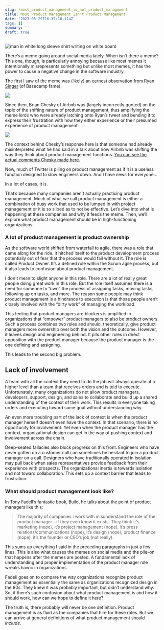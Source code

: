 ```yaml
---
slug: /most_product_management_is_not_product_management
title: Most Product Management Isn't Product Management
date: '2023-06-29T16:37:10.114Z'
tags: []
summary: ''
draft: true
---
```

![man in white long sleeve shirt writing on white board](https://images.unsplash.com/photo-1590402494610-2c378a9114c6?crop=entropy&cs=tinysrgb&fit=max&fm=jpg&ixid=M3wzMDAzMzh8MHwxfHNlYXJjaHwxNHx8dGFza3N8ZW58MHx8fHwxNjg3OTgxMzIxfDA&ixlib=rb-4.0.3&q=80&w=1080)

There’s a meme going around social media lately. When isn’t there a meme? This one, though, is particularly annoying because like most memes it intentionally misrepresents something but unlike most memes, it has the power to cause a negative change in the software industry.

The first I saw of the meme was (likely) [an earnest observation from Ryan Singer](https://twitter.com/rjs/status/1667875141026455558) (of Basecamp fame).

[![](https://substackcdn.com/image/fetch/w_1456,c_limit,f_auto,q_auto:good,fl_progressive:steep/https%3A%2F%2Fsubstack-post-media.s3.amazonaws.com%2Fpublic%2Fimages%2F31352d0b-148e-4cc3-b9d2-bf694af6a969_1184x586.png)](https://substackcdn.com/image/fetch/f_auto,q_auto:good,fl_progressive:steep/https%3A%2F%2Fsubstack-post-media.s3.amazonaws.com%2Fpublic%2Fimages%2F31352d0b-148e-4cc3-b9d2-bf694af6a969_1184x586.png)

Since then, Brian Chesky of Airbnb was (largely incorrectly quoted) on the topic of the shifting nature of product management, thus amplifying the meme lords who were already latching onto Ryan’s tweet and bending it to express their frustration with how they either experience or their presumed experience of product management.

[![](https://substackcdn.com/image/fetch/w_1456,c_limit,f_auto,q_auto:good,fl_progressive:steep/https%3A%2F%2Fsubstack-post-media.s3.amazonaws.com%2Fpublic%2Fimages%2Fceabda62-d22f-456b-9ea9-d7e81683073b_1190x442.png)](https://substackcdn.com/image/fetch/f_auto,q_auto:good,fl_progressive:steep/https%3A%2F%2Fsubstack-post-media.s3.amazonaws.com%2Fpublic%2Fimages%2Fceabda62-d22f-456b-9ea9-d7e81683073b_1190x442.png)

The context behind Chesky’s response here is that someone had already misinterpreted what he had said in a talk about how Airbnb was shifting the way they think about product management functions. [You can see the actual comments Chesky made here](https://twitter.com/pitdesi/status/1672318211357048832).

Now, much of Twitter is piling on product management as if it is a useless function designed to slow engineers down. And I have news for everyone…

In a lot of cases, it is.

That’s because many companies aren’t actually practicing product management. Much of what we call product management is either a combination of busy work that used to be lumped in with project management or it is so siloed as to not be effective. Let’s dive into what is happening at these companies and why it feeds the meme. Then, we’ll explore what product management should be in high-functioning organizations.

### A lot of product management is product ownership

As the software world shifted from waterfall to agile, there was a role that came along for the ride. It hitched itself to the product development process potentially out of fear that the process would fail without it. The role is called Product Owner. It’s a defined role within the Scrum agile process, but it also leads to confusion about product management.

I don't mean to slight anyone in this role. There are a lot of really great people doing great work in this role. But the role itself assumes there is a need for someone to “own” the process of assigning tasks, moving tasks, following up on tasks, and more. The reason some people may think product management is a hindrance to execution is that those people aren’t closely involved with the “dirty work” of managing the workload.

This feeling that product managers are blockers is amplified in organizations that “empower” product managers to also be product owners. Such a process combines two roles and should, theoretically, give product managers more ownership over both the vision and the outcome. However, it leaves design and engineering behind. It pits other roles in direct opposition with the product manager because the product manager is the one defining and assigning.

This leads to the second big problem.

## Lack of involvement

A team with all the context they need to do the job will always operate at a higher level than a team that receives orders and is told to execute. Unfortunately, many organizations do not allow product managers, developers, support, design, and sales to collaborate and build up a shared understanding of the context of their work. This results in everyone taking orders and executing toward some goal without understanding why.

An even more troubling part of the lack of context is when the product manager herself doesn’t even have the context. In that scenario, there is no opportunity for involvement. Yet even when the product manager has the context, organizational design can get in the way of pushing context and involvement across the chain.

Deep-seated fallacies also block progress on this front. Engineers who have never gotten on a customer call can sometimes be hesitant to join a product manager on a call. Designers who have traditionally operated in isolation may pull back when sales representatives provide feedback from their experience with prospects. The organizational inertia is towards isolation and not toward collaboration. This sets up a context barrier that leads to frustration.

### What should product management look like?

In Tony Fadell’s fantastic book, Build, he talks about the point of product managers like this:

> The majority of companies I work with misunderstand the role of the product manager—if they even know it exists. They think it's marketing (nope), it’s project management (nope), it’s press relations/communications (nope), it’s design (nope), product finance (nope), it’s the founder or CEO’s job (not really).

This sums up everything I said in the preceding paragraphs in just a few lines. This is also what causes the memes on social media and the pile-on that happens after the memes are posted. A fundamental lack of understanding and proper implementation of the product manager role wreaks havoc in organizations.

Fadell goes on to compare the way organizations recognize product management as essentially the same as organizations recognized design in the 80s. They knew it was probably important, but didn’t understand why. So, if there’s such confusion about what product management is and how it should work, how can we hope to define it here?

The truth is, there probably will never be one definition. Product management is as fluid as the companies that hire for these roles. But we can arrive at general definitions of what product management should _include._
